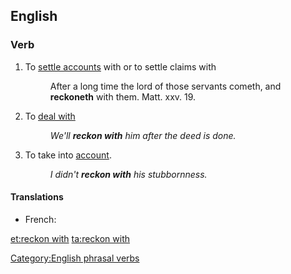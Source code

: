 ==English==

===Verb===
{{en-verb|inf=to [[reckon]] [[with]]|reckons with|reckoning with|reckoned with}}

# To [[settle accounts]] with or to settle claims with
#:After a long time the lord of those servants cometh, and '''reckoneth''' with them. Matt. xxv. 19.
# To [[deal with]]
#: ''We'll '''reckon with''' him after the deed is done.''
# To take into [[account]].
#: ''I didn't '''reckon with''' his stubbornness.''

====Translations====
{{trans-top|To settle accounts with or to settle claims with}}
{{trans-mid}}
{{trans-bottom}}
{{trans-top|To deal with}}
{{trans-mid}}
{{trans-bottom}}
{{trans-top|To take into account}}
* French: {{t|fr|compter avec}}
{{trans-mid}}
{{trans-bottom}}

[[Category:English phrasal verbs]]

[[et:reckon with]]
[[ta:reckon with]]